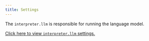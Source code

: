 ```yaml
---
title: Settings
---
```


The `interpreter.llm` is responsible for running the language model.

[Click here to view `interpreter.llm` settings.](https://docs.testdriver.ai/settings/all-settings#language-model)
